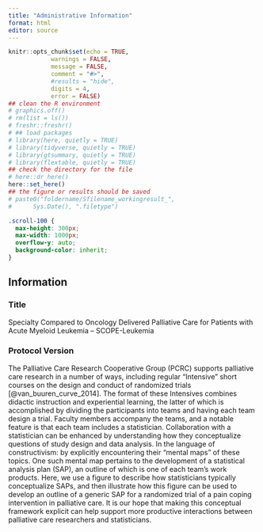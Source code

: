 ```yaml
---
title: "Administrative Information"
format: html
editor: source
---
```


```r
knitr::opts_chunk$set(echo = TRUE,
            warnings = FALSE,
            message = FALSE,
            comment = "#>",
            #results = "hide",
            digits = 4,
            error = FALSE)
## clean the R environment
# graphics.off()
# rm(list = ls())
# freshr::freshr()
# ## load packages
# library(here, quietly = TRUE)
# library(tidyverse, quietly = TRUE)
# library(gtsummary, quietly = TRUE)
# library(flextable, quietly = TRUE)
## check the directory for the file
# here::dr_here()
here::set_here()
## the figure or results should be saved 
# paste0("foldername/Sfilename_workingresult_", 
#      Sys.Date(), ".filetype")
```

```css
.scroll-100 {
  max-height: 300px;
  max-width: 1000px;
  overflow-y: auto;
  background-color: inherit;
}
```

## Information {#sec-1_administrative_information}

### Title

Specialty Compared to Oncology Delivered Palliative Care for Patients with Acute Myeloid Leukemia – SCOPE-Leukemia

### Protocol Version

The Palliative Care Research Cooperative Group (PCRC) supports palliative care research in a number of ways, including regular “Intensive” short courses on the design and conduct of randomized trials  [@van_buuren_curve_2014]. The format of these Intensives combines didactic instruction and experiential learning, the latter of which is accomplished by dividing the participants into teams and having each team design a trial. Faculty members accompany the teams, and a notable feature is that each team includes a statistician. Collaboration with a statistician can be enhanced by understanding how they conceptualize questions of study design and data analysis. In the language of constructivism: by explicitly encountering their “mental maps” of these topics. One such mental map pertains to the development of a statistical analysis plan (SAP), an outline of which is one of each team’s work products. Here, we use a figure to describe how statisticians typically conceptualize SAPs, and then illustrate how this figure can be used to develop an outline of a generic SAP for a randomized trial of a pain coping intervention in palliative care. It is our hope that making this conceptual framework explicit can help support more productive interactions between palliative care researchers and statisticians.
